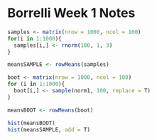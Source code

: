 Borrelli Week 1 Notes
========================================================


```r
samples <- matrix(nrow = 1000, ncol = 100)
for(i in 1:1000){
  samples[i,] <- rnorm(100, 1, 3)
}

meansSAMPLE <- rowMeans(samples)

boot <- matrix(nrow = 1000, ncol = 100)
for (i in 1:1000){
  boot[i,] <- sample(norm1, 100, replace = T)
}

meansBOOT <- rowMeans(boot)

hist(meansBOOT)
hist(meansSAMPLE, add = T)
```